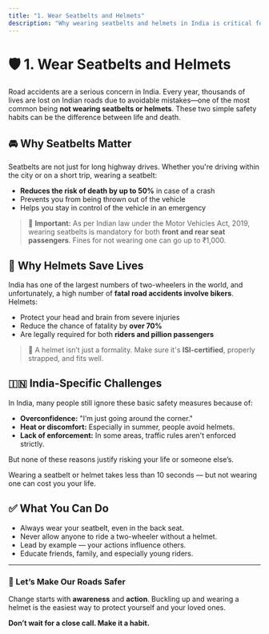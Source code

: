 ```yaml
---
title: "1. Wear Seatbelts and Helmets"
description: "Why wearing seatbelts and helmets in India is critical for road safety."
---
```


# 🛡️ 1. Wear Seatbelts and Helmets

Road accidents are a serious concern in India. Every year, thousands of lives are lost on Indian roads due to avoidable mistakes—one of the most common being **not wearing seatbelts or helmets**. These two simple safety habits can be the difference between life and death.

## 🚘 Why Seatbelts Matter

Seatbelts are not just for long highway drives. Whether you're driving within the city or on a short trip, wearing a seatbelt:

- **Reduces the risk of death by up to 50%** in case of a crash
- Prevents you from being thrown out of the vehicle
- Helps you stay in control of the vehicle in an emergency

> 🚨 **Important:** As per Indian law under the Motor Vehicles Act, 2019, wearing seatbelts is mandatory for both **front and rear seat passengers**. Fines for not wearing one can go up to ₹1,000.

## 🛵 Why Helmets Save Lives

India has one of the largest numbers of two-wheelers in the world, and unfortunately, a high number of **fatal road accidents involve bikers**. Helmets:

- Protect your head and brain from severe injuries
- Reduce the chance of fatality by **over 70%**
- Are legally required for both **riders and pillion passengers**

> 🧠 A helmet isn’t just a formality. Make sure it's **ISI-certified**, properly strapped, and fits well.

## 🇮🇳 India-Specific Challenges

In India, many people still ignore these basic safety measures because of:

- **Overconfidence:** "I’m just going around the corner."
- **Heat or discomfort:** Especially in summer, people avoid helmets.
- **Lack of enforcement:** In some areas, traffic rules aren't enforced strictly.

But none of these reasons justify risking your life or someone else’s.

Wearing a seatbelt or helmet takes less than 10 seconds — but not wearing one
can cost you your life.

## ✅ What You Can Do

- Always wear your seatbelt, even in the back seat.
- Never allow anyone to ride a two-wheeler without a helmet.
- Lead by example — your actions influence others.
- Educate friends, family, and especially young riders.

---

### 👥 Let’s Make Our Roads Safer

Change starts with **awareness** and **action**. Buckling up and wearing a helmet is the easiest way to protect yourself and your loved ones.

**Don’t wait for a close call. Make it a habit.**

